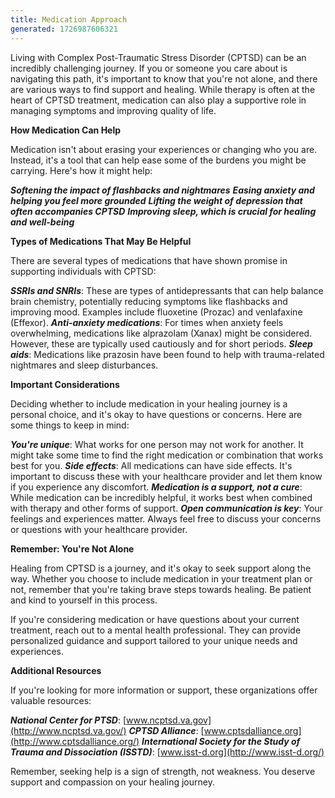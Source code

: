 ```yaml
---
title: Medication Approach
generated: 1726987606321
---
```


Living with Complex Post-Traumatic Stress Disorder (CPTSD) can be an incredibly challenging journey. If you or someone you care about is navigating this path, it's important to know that you're not alone, and there are various ways to find support and healing. While therapy is often at the heart of CPTSD treatment, medication can also play a supportive role in managing symptoms and improving quality of life.

**How Medication Can Help**

Medication isn't about erasing your experiences or changing who you are. Instead, it's a tool that can help ease some of the burdens you might be carrying. Here's how it might help:

**_Softening the impact of flashbacks and nightmares_**
**_Easing anxiety and helping you feel more grounded_**
**_Lifting the weight of depression that often accompanies CPTSD_**
**_Improving sleep, which is crucial for healing and well-being_**

**Types of Medications That May Be Helpful**

There are several types of medications that have shown promise in supporting individuals with CPTSD:

**_SSRIs and SNRIs_**: These are types of antidepressants that can help balance brain chemistry, potentially reducing symptoms like flashbacks and improving mood. Examples include fluoxetine (Prozac) and venlafaxine (Effexor).
**_Anti-anxiety medications_**: For times when anxiety feels overwhelming, medications like alprazolam (Xanax) might be considered. However, these are typically used cautiously and for short periods.
**_Sleep aids_**: Medications like prazosin have been found to help with trauma-related nightmares and sleep disturbances.

**Important Considerations**

Deciding whether to include medication in your healing journey is a personal choice, and it's okay to have questions or concerns. Here are some things to keep in mind:

**_You're unique_**: What works for one person may not work for another. It might take some time to find the right medication or combination that works best for you.
**_Side effects_**: All medications can have side effects. It's important to discuss these with your healthcare provider and let them know if you experience any discomfort.
**_Medication is a support, not a cure_**: While medication can be incredibly helpful, it works best when combined with therapy and other forms of support.
**_Open communication is key_**: Your feelings and experiences matter. Always feel free to discuss your concerns or questions with your healthcare provider.

**Remember: You're Not Alone**

Healing from CPTSD is a journey, and it's okay to seek support along the way. Whether you choose to include medication in your treatment plan or not, remember that you're taking brave steps towards healing. Be patient and kind to yourself in this process.

If you're considering medication or have questions about your current treatment, reach out to a mental health professional. They can provide personalized guidance and support tailored to your unique needs and experiences.

**Additional Resources**

If you're looking for more information or support, these organizations offer valuable resources:

**_National Center for PTSD_**: [www.ncptsd.va.gov](http://www.ncptsd.va.gov/)
**_CPTSD Alliance_**: [www.cptsdalliance.org](http://www.cptsdalliance.org/)
**_International Society for the Study of Trauma and Dissociation (ISSTD)_**: [www.isst-d.org](http://www.isst-d.org/)

Remember, seeking help is a sign of strength, not weakness. You deserve support and compassion on your healing journey.

